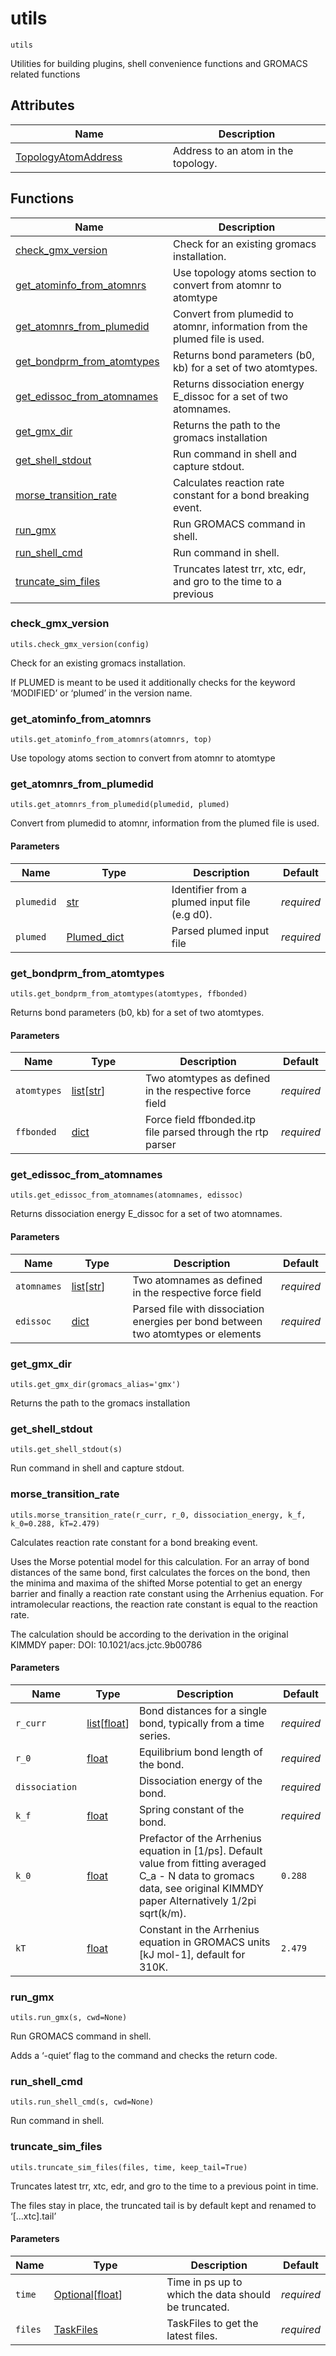 # utils { #kimmdy.utils }

`utils`

Utilities for building plugins, shell convenience functions and GROMACS related functions

## Attributes

| Name | Description |
| --- | --- |
| [TopologyAtomAddress](#kimmdy.utils.TopologyAtomAddress) | Address to an atom in the topology. |

## Functions

| Name | Description |
| --- | --- |
| [check_gmx_version](#kimmdy.utils.check_gmx_version) | Check for an existing gromacs installation. |
| [get_atominfo_from_atomnrs](#kimmdy.utils.get_atominfo_from_atomnrs) | Use topology atoms section to convert from atomnr to atomtype |
| [get_atomnrs_from_plumedid](#kimmdy.utils.get_atomnrs_from_plumedid) | Convert from plumedid to atomnr, information from the plumed file is used. |
| [get_bondprm_from_atomtypes](#kimmdy.utils.get_bondprm_from_atomtypes) | Returns bond parameters (b0, kb) for a set of two atomtypes. |
| [get_edissoc_from_atomnames](#kimmdy.utils.get_edissoc_from_atomnames) | Returns dissociation energy E_dissoc for a set of two atomnames. |
| [get_gmx_dir](#kimmdy.utils.get_gmx_dir) | Returns the path to the gromacs installation |
| [get_shell_stdout](#kimmdy.utils.get_shell_stdout) | Run command in shell and capture stdout. |
| [morse_transition_rate](#kimmdy.utils.morse_transition_rate) | Calculates reaction rate constant for a bond breaking event. |
| [run_gmx](#kimmdy.utils.run_gmx) | Run GROMACS command in shell. |
| [run_shell_cmd](#kimmdy.utils.run_shell_cmd) | Run command in shell. |
| [truncate_sim_files](#kimmdy.utils.truncate_sim_files) | Truncates latest trr, xtc, edr, and gro to the time to a previous |

### check_gmx_version { #kimmdy.utils.check_gmx_version }

`utils.check_gmx_version(config)`

Check for an existing gromacs installation.

If PLUMED is meant to be used it additionally checks for the keyword
'MODIFIED' or 'plumed' in the version name.

### get_atominfo_from_atomnrs { #kimmdy.utils.get_atominfo_from_atomnrs }

`utils.get_atominfo_from_atomnrs(atomnrs, top)`

Use topology atoms section to convert from atomnr to atomtype

### get_atomnrs_from_plumedid { #kimmdy.utils.get_atomnrs_from_plumedid }

`utils.get_atomnrs_from_plumedid(plumedid, plumed)`

Convert from plumedid to atomnr, information from the plumed file is used.

#### Parameters

| Name       | Type                                        | Description                                   | Default    |
|------------|---------------------------------------------|-----------------------------------------------|------------|
| `plumedid` | [str](`str`)                                | Identifier from a plumed input file (e.g d0). | _required_ |
| `plumed`   | [Plumed_dict](`kimmdy.parsing.Plumed_dict`) | Parsed plumed input file                      | _required_ |

### get_bondprm_from_atomtypes { #kimmdy.utils.get_bondprm_from_atomtypes }

`utils.get_bondprm_from_atomtypes(atomtypes, ffbonded)`

Returns bond parameters (b0, kb) for a set of two atomtypes.

#### Parameters

| Name        | Type                           | Description                                                 | Default    |
|-------------|--------------------------------|-------------------------------------------------------------|------------|
| `atomtypes` | [list](`list`)\[[str](`str`)\] | Two atomtypes as defined in the respective force field      | _required_ |
| `ffbonded`  | [dict](`dict`)                 | Force field ffbonded.itp file parsed through the rtp parser | _required_ |

### get_edissoc_from_atomnames { #kimmdy.utils.get_edissoc_from_atomnames }

`utils.get_edissoc_from_atomnames(atomnames, edissoc)`

Returns dissociation energy E_dissoc for a set of two atomnames.

#### Parameters

| Name        | Type                           | Description                                                                       | Default    |
|-------------|--------------------------------|-----------------------------------------------------------------------------------|------------|
| `atomnames` | [list](`list`)\[[str](`str`)\] | Two atomnames as defined in the respective force field                            | _required_ |
| `edissoc`   | [dict](`dict`)                 | Parsed file with dissociation energies per bond between two atomtypes or elements | _required_ |

### get_gmx_dir { #kimmdy.utils.get_gmx_dir }

`utils.get_gmx_dir(gromacs_alias='gmx')`

Returns the path to the gromacs installation

### get_shell_stdout { #kimmdy.utils.get_shell_stdout }

`utils.get_shell_stdout(s)`

Run command in shell and capture stdout.

### morse_transition_rate { #kimmdy.utils.morse_transition_rate }

`utils.morse_transition_rate(r_curr, r_0, dissociation_energy, k_f, k_0=0.288, kT=2.479)`

Calculates reaction rate constant for a bond breaking event.

Uses the Morse potential model for this calculation. For an array of bond distances of the same bond,
first calculates the forces on the bond, then the minima and maxima of the shifted Morse potential
to get an energy barrier and finally a reaction rate constant using the Arrhenius equation.
For intramolecular reactions, the reaction rate constant is equal to the reaction rate.

The calculation should be according to the derivation in the original KIMMDY paper: DOI: 10.1021/acs.jctc.9b00786

#### Parameters

| Name           | Type                               | Description                                                                                                                                                               | Default    |
|----------------|------------------------------------|---------------------------------------------------------------------------------------------------------------------------------------------------------------------------|------------|
| `r_curr`       | [list](`list`)\[[float](`float`)\] | Bond distances for a single bond, typically from a time series.                                                                                                           | _required_ |
| `r_0`          | [float](`float`)                   | Equilibrium bond length of the bond.                                                                                                                                      | _required_ |
| `dissociation` |                                    | Dissociation energy of the bond.                                                                                                                                          | _required_ |
| `k_f`          | [float](`float`)                   | Spring constant of the bond.                                                                                                                                              | _required_ |
| `k_0`          | [float](`float`)                   | Prefactor of the Arrhenius equation in [1/ps]. Default value from fitting averaged C_a - N data to gromacs data, see original KIMMDY paper Alternatively 1/2pi sqrt(k/m). | `0.288`    |
| `kT`           | [float](`float`)                   | Constant in the Arrhenius equation in GROMACS units [kJ mol-1], default for 310K.                                                                                         | `2.479`    |

### run_gmx { #kimmdy.utils.run_gmx }

`utils.run_gmx(s, cwd=None)`

Run GROMACS command in shell.

Adds a '-quiet' flag to the command and checks the return code.

### run_shell_cmd { #kimmdy.utils.run_shell_cmd }

`utils.run_shell_cmd(s, cwd=None)`

Run command in shell.

### truncate_sim_files { #kimmdy.utils.truncate_sim_files }

`utils.truncate_sim_files(files, time, keep_tail=True)`

Truncates latest trr, xtc, edr, and gro to the time to a previous
point in time.

The files stay in place, the truncated tail is by default kept and renamed
to '[...xtc].tail'

#### Parameters

| Name    | Type                                              | Description                                          | Default    |
|---------|---------------------------------------------------|------------------------------------------------------|------------|
| `time`  | [Optional](`typing.Optional`)\[[float](`float`)\] | Time in ps up to which the data should be truncated. | _required_ |
| `files` | [TaskFiles](`kimmdy.tasks.TaskFiles`)             | TaskFiles to get the latest files.                   | _required_ |